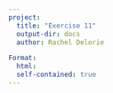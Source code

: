 ```yaml
---
project:
  title: "Exercise 11"
  output-dir: docs
  author: Rachel Delorie

Format:
  html:
  self-contained: true
---
```

